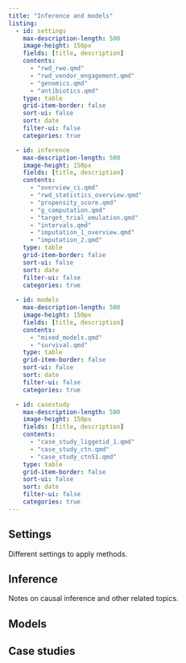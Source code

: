 ```yaml
---
title: "Inference and models"
listing:
  - id: settings
    max-description-length: 500
    image-height: 150px
    fields: [title, description]
    contents: 
      - "rwd_rwe.qmd"
      - "rwd_vendor_engagement.qmd"
      - "genomics.qmd"
      - "antibiotics.qmd"
    type: table
    grid-item-border: false
    sort-ui: false
    sort: date
    filter-ui: false
    categories: true

  - id: inference
    max-description-length: 500
    image-height: 150px
    fields: [title, description]
    contents: 
      - "overview_ci.qmd"
      - "rwd_statistics_overview.qmd"
      - "propensity_score.qmd"
      - "g_computation.qmd"
      - "target_trial_emulation.qmd"
      - "intervals.qmd"
      - "imputation_1_overview.qmd"
      - "imputation_2.qmd"
    type: table
    grid-item-border: false
    sort-ui: false
    sort: date
    filter-ui: false
    categories: true
    
  - id: models
    max-description-length: 500
    image-height: 150px
    fields: [title, description]
    contents: 
      - "mixed_models.qmd"
      - "survival.qmd"
    type: table
    grid-item-border: false
    sort-ui: false
    sort: date
    filter-ui: false
    categories: true    

  - id: casestudy
    max-description-length: 500
    image-height: 150px
    fields: [title, description]
    contents: 
      - "case_study_liggetid_1.qmd"
      - "case_study_ctn.qmd"
      - "case_study_ctn51.qmd"
    type: table
    grid-item-border: false
    sort-ui: false
    sort: date
    filter-ui: false
    categories: true  
---
```


## Settings

Different settings to apply methods.

::: {#settings}
:::


## Inference

Notes on causal inference and other related topics.

::: {#inference}
:::



## Models

::: {#models}
:::

## Case studies

::: {#casestudy}
:::

